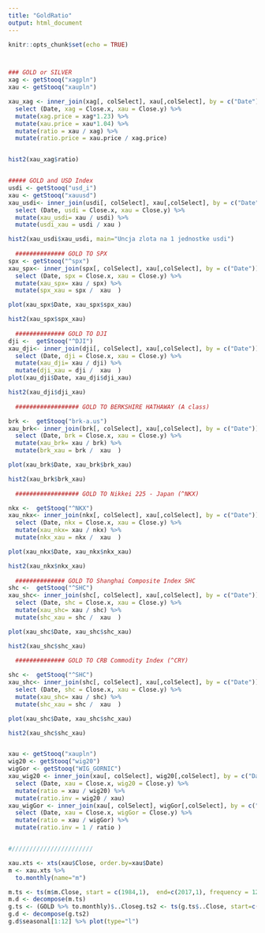 ```yaml
---
title: "GoldRatio"
output: html_document
---
```


```r
knitr::opts_chunk$set(echo = TRUE)



### GOLD or SILVER
xag <- getStooq("xagpln")
xau <- getStooq("xaupln")

xau_xag <- inner_join(xag[, colSelect], xau[,colSelect], by = c("Date")) %>% 
  select (Date, xag = Close.x, xau = Close.y) %>% 
  mutate(xag.price = xag*1.23) %>%
  mutate(xau.price = xau*1.04) %>%
  mutate(ratio = xau / xag) %>%
  mutate(ratio.price = xau.price / xag.price)


hist2(xau_xag$ratio)


##### GOLD and USD Index
usdi <- getStooq("usd_i")
xau <- getStooq("xauusd")
xau_usdi<- inner_join(usdi[, colSelect], xau[,colSelect], by = c("Date")) %>%
  select (Date, usdi = Close.x, xau = Close.y) %>%
  mutate(xau_usdi= xau / usdi) %>%
  mutate(usdi_xau = usdi / xau )

hist2(xau_usdi$xau_usdi, main="Uncja zlota na 1 jednostke usdi")
  
  ############## GOLD TO SPX
spx <- getStooq("^spx")
xau_spx<- inner_join(spx[, colSelect], xau[,colSelect], by = c("Date")) %>%
  select (Date, spx = Close.x, xau = Close.y) %>%
  mutate(xau_spx= xau / spx) %>%
  mutate(spx_xau = spx /  xau  )

plot(xau_spx$Date, xau_spx$spx_xau)

hist2(xau_spx$spx_xau)
  
  ############## GOLD TO DJI
dji <-  getStooq("^DJI")
xau_dji<- inner_join(dji[, colSelect], xau[,colSelect], by = c("Date")) %>%
  select (Date, dji = Close.x, xau = Close.y) %>%
  mutate(xau_dji= xau / dji) %>%
  mutate(dji_xau = dji /  xau  )
plot(xau_dji$Date, xau_dji$dji_xau)

hist2(xau_dji$dji_xau)
  
  ################## GOLD TO BERKSHIRE HATHAWAY (A class)

brk <-  getStooq("brk-a.us")
xau_brk<- inner_join(brk[, colSelect], xau[,colSelect], by = c("Date")) %>%
  select (Date, brk = Close.x, xau = Close.y) %>%
  mutate(xau_brk= xau / brk) %>%
  mutate(brk_xau = brk /  xau  )

plot(xau_brk$Date, xau_brk$brk_xau)

hist2(xau_brk$brk_xau)
  
  ################## GOLD TO Nikkei 225 - Japan (^NKX)

nkx <-  getStooq("^NKX")
xau_nkx<- inner_join(nkx[, colSelect], xau[,colSelect], by = c("Date")) %>%
  select (Date, nkx = Close.x, xau = Close.y) %>%
  mutate(xau_nkx= xau / nkx) %>%
  mutate(nkx_xau = nkx /  xau  )

plot(xau_nkx$Date, xau_nkx$nkx_xau)

hist2(xau_nkx$nkx_xau)
  
  ############## GOLD TO Shanghai Composite Index SHC
shc <-  getStooq("^SHC")
xau_shc<- inner_join(shc[, colSelect], xau[,colSelect], by = c("Date")) %>%
  select (Date, shc = Close.x, xau = Close.y) %>%
  mutate(xau_shc= xau / shc) %>%
  mutate(shc_xau = shc /  xau  )

plot(xau_shc$Date, xau_shc$shc_xau)

hist2(xau_shc$shc_xau)
  
  ############## GOLD TO CRB Commodity Index (^CRY)

shc <-  getStooq("^SHC")
xau_shc<- inner_join(shc[, colSelect], xau[,colSelect], by = c("Date")) %>%
  select (Date, shc = Close.x, xau = Close.y) %>%
  mutate(xau_shc= xau / shc) %>%
  mutate(shc_xau = shc /  xau  )

plot(xau_shc$Date, xau_shc$shc_xau)

hist2(xau_shc$shc_xau)


xau <- getStooq("xaupln")
wig20 <- getStooq("wig20")
wigGor <- getStooq("WIG_GORNIC")
xau_wig20 <- inner_join(xau[, colSelect], wig20[,colSelect], by = c("Date")) %>%
  select (Date, xau = Close.x, wig20 = Close.y) %>%
  mutate(ratio = xau / wig20) %>%
  mutate(ratio.inv = wig20 / xau)
xau_wigGor <- inner_join(xau[, colSelect], wigGor[,colSelect], by = c("Date")) %>%
  select (Date, xau = Close.x, wigGor = Close.y) %>%
  mutate(ratio = xau / wigGor) %>%
  mutate(ratio.inv = 1 / ratio )


#///////////////////////

xau.xts <- xts(xau$Close, order.by=xau$Date) 
m <- xau.xts %>%
  to.monthly(name="m")

m.ts <- ts(m$m.Close, start = c(1984,1),  end=c(2017,1), frequency = 12)
m.d <- decompose(m.ts)
g.ts <- (GOLD %>% to.monthly)$..Closeg.ts2 <- ts(g.ts$..Close, start=c(2007, 1), end=c(2016, 12), frequency=12) 
g.d <- decompose(g.ts2)
g.d$seasonal[1:12] %>% plot(type="l")
```



